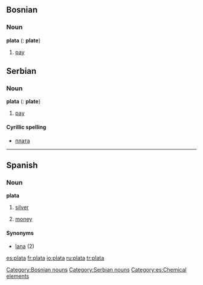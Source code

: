 ==Bosnian==
===Noun===
'''plata''' {{f}} {{s}} ({{p}}: '''plate''')

# [[pay]]

[[Category:Bosnian nouns]]

==Serbian==
===Noun===
'''plata''' {{f}} {{s}} ({{p}}: '''plate''')

# [[pay]]

====Cyrillic spelling====
*[[плата#Serbian|плата]]

[[Category:Serbian nouns]]

----

==Spanish==

===Noun===
'''plata''' {{f}}

# [[silver]]
# {{slang|lang=es}} [[money]]

====Synonyms====
*[[lana]] {{f}} (2)

[[Category:es:Chemical elements]]

[[es:plata]]
[[fr:plata]]
[[io:plata]]
[[ru:plata]]
[[tr:plata]]